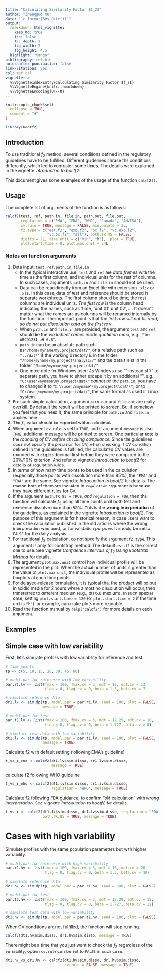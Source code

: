 ```yaml
---
title: "Calculating Similarity Factor $f_2$"
author: "Zhengguo XU"
date: "`r format(Sys.Date())`"
output: 
  rmarkdown::html_vignette:
    keep_md: true
    toc: false
    toc_depth: 3
    fig_width: 7
    fig_height: 4.5
  highlight: "tango"
bibliography: ref.bib
notes-after-punctuation: false
link-citations: yes
csl: ref.csl
vignette: >
  %\VignetteIndexEntry{Calculating Similarity Factor $f_2$}
  %\VignetteEngine{knitr::rmarkdown}
  %\VignetteEncoding{UTF-8}
---
```


```r
knitr::opts_chunk$set(
  collapse = TRUE,
  comment = "#"
)
```

```r
library(bootf2)
```


## Introduction

To use traditional $f_2$ method, several conditions defined in the regulatory
guidelines have to be fulfilled. Different guidelines phrase the conditions
differently, which led to confusion some times. The details were explained in
the vignette *Introduction to bootf2*. 

This document gives some examples of the usage of the function `calcf2()`. 

## Usage

The complete list of arguments of the function is as follows:

```r
calcf2(test, ref, path.in, file.in, path.out, file.out,
       regulation = c("EMA", "FDA", "WHO", "Canada", "ANVISA"),
       cv.rule = TRUE, message = FALSE, min.points = 3L,
       f2.type = c("est.f2", "exp.f2", "bc.f2", "vc.exp.f2",
                   "vc.bc.f2", "all"), both.TR.85 = FALSE,
       digits = 2L, time.unit = c("min", "h"),  plot = TRUE,
       plot.start.time = 0, plot.max.unit = 24L)
```

### Notes on function arguments

1. Data input: `test`, `ref`, `path.in`, `file.in`
    - In the typical interactive use, `test` and `ref` are *data frames* with
      the time as the first column, and individual units for the rest of 
      columns. In such cases, arguments `path.in` and `file.in` should not 
      be used.
    - Data can be read directly from an Excel file with extension `.xlsx` or
      `.xls`. In this case, data of test and reference should be stored in
      separate worksheets. The first column should be time, the rest columns 
      are individual units. *The first row* is the column head indicating the
      names, such as 'time', 'unit 01', unit 02', .... It doesn't matter what
      the names are as columns will be renamed internally by the function. The
      important point is that *the first row will not be read, so do not put
      dissolution data on the first row*. 
    - When `path.in` and `file.in` are provided, the argument `test` and
      `ref` should be the *worksheet names inside quotation mark*, e.g., 
      `"lot ABCD1234 pH 6.8"`. 
    - `path.in` can be an absolute path such as`"/home/myname/my.project/dat/"`,
      or a relative path such as `"../dat/"` if the working directory is in the
      folder `"/home/myname/my.project/analysis/"` and the data file is in the
      folder `"/home/myname/my.project/dat/"`. 
    - One more note for Windows user: As Windows use "\" instead of "/" to
      separate path, you have to either escape it by an additional "\", 
      e.g., `"C:\user\myname\my.project\dat\"` *cannot* be the `path.in`, 
      you have to changed it to `"C:\\user\\myname\\my.project\\dat\\"`, or
      to `"C:/user/myname/my.project/dat/"`, the same format as used in Linux
      system.
1. For such simple calculation, argument `path.out` and `file.out` are
   really overkill. By default the result will be printed to screen. But if 
   somehow you feel that you need it, the same principle for `path.in` and 
   `file.in` applies here.
1. The $f_2$ value should be reported without decimal.
1. When argument `cv.rule` is set to `TRUE`, and if argument `message` is also 
   `TRUE`, additional message will be printed to screen. One particular note is
   the *rounding of CV before checking compliance*. Since the guidelines does
   not specify the precision for CV, when checking if CV condition defined in
   the guidelines is fulfilled, the calculated CV values are rounded with
   `digits` decimal first before they were compared to the 20%/10% criterion.
   And refer to vignette *Introduction to bootf2* for details of regulation
   rules. 
1. In terms of how many time points to be used in the calculation (especially
   those points with dissolution more than 85%), the `"EMA"` and `"FDA"` 
   are the same. See vignette *Introduction to bootf2* for details. The reason
   both of them are included in `regulation` argument is because they have
   different rules for CV.
1. If the argument `both.TR.85 = TRUE`, *and* `regulation = FDA`, then the
   function will calculate $f_2$ using all time points until both test 
   and reference dissolve more than 85%. This is the **wrong interpretation**
   of the guidelines, as explained in the vignette *Introduction to bootf2*. 
   The purpose of this argument is for historical reason, in case users want
   to check the calculation published in the old articles where the wrong
   interpretation was used, or for validation purpose. It should be set to
   `FALSE` for the daily analysis.
1. For traditional $f_2$ calculation, do not specify the argument `f2.type`.
   This argument is only for bootstrap method. The default `est.f2` is the
   correct one to use. See vignette *Confidence Intervals of $f_2$ Using
   Bootstrap Method* for details.
1. The argument `plot.max.unit` control how individual profile will be 
   represented in the plot. When the actual number of units is greater than 
   the value of `plot.max.unit`, the individual profile will be represented 
   as boxplots at each time points. 
1. For delayed-release formulation, it is typical that the product will be 
   put in acidic media for 2 hours where almost no dissolution will occur, 
   then transferred to different medium (e.g., pH 6.8 medium). In such special
   case, setting `plot.start.time = 120` (or `plot.start.time = 2` if the time
   unit is `"h"`) for example, can make plots more readable.
1. Read the function manual by `help("calcf2")` for more details on
   each argument.

## Examples

## Simple case with low variability

First, let's simulate profiles with low variability for reference and test.
```r
# time points
tp <- c(5, 10, 15, 20, 30, 45, 60)

# model.par for reference with low variability
par.r1.lv <- list(fmax = 100, fmax.cv = 3, mdt = 15, mdt.cv = 13, 
                  tlag = 0, tlag.cv = 0, beta = 1.5, beta.cv = 7)

# simulate reference data
dr1.lv <- sim.dp(tp, model.par = par.r1.lv, seed = 100, plot = FALSE,
                 message = TRUE)

# model.par for test 
par.t1.lv <- list(fmax = 100, fmax.cv = 3, mdt = 12.29, mdt.cv = 10,
                  tlag = 0, tlag.cv = 0, beta = 1.727, beta.cv = 8)

# simulate test data with low variability
dt1.lv <- sim.dp(tp, model.par = par.t1.lv, seed = 100, plot = FALSE,
                 message = TRUE)
```

Calculate f2 with default setting (following EMA's guideline)
```r
t_vs_r_ema <- calcf2(dt1.lv$sim.disso, dr1.lv$sim.disso,
                     message = TRUE)
```

calculate f2 following WHO guideline
```r
t_vs_r_who <- calcf2(dt1.lv$sim.disso, dr1.lv$sim.disso, 
                     regulation = "WHO", message = TRUE)
```


Calculate f2 following FDA guidance, to confirm "old calculation" with
*wrong interpretation*. See vignette *Introduction to bootf2* for details.
```r
t_vs_r <- calcf2(dt1.lv$sim.disso, dr1.lv$sim.disso, regulation = "FDA",
                 both.TR.85 = TRUE, message = TRUE)
```

# Cases with high variability
Simulate profiles with the same population parameters but with higher
variability.

```r
# model.par for reference with high variability
par.r1.hv <- list(fmax = 100, fmax.cv = 3, mdt = 15, mdt.cv = 20, 
                  tlag = 0, tlag.cv = 0, beta = 1.5, beta.cv = 10)

# simulate reference data
dr1.hv <- sim.dp(tp, model.par = par.r1.hv, seed = 100, plot = FALSE)

# model.par for test 
par.t1.hv <- list(fmax = 100, fmax.cv = 3, mdt = 12.29, mdt.cv = 15,
                  tlag = 0, tlag.cv = 0, beta = 1.727, beta.cv = 12)

# simulate test data with low variability
dt1.hv <- sim.dp(tp, model.par = par.t1.hv, seed = 100, plot = FALSE)
```

When CV conditions are not fulfilled, the function will stop running. 
```r
calcf2(dt1.hv$sim.disso, dr1.hv$sim.disso, message = TRUE)
```

There might be a time that you just want to check the $f_2$ regardless of the
variability, option `cv.rule` can be set to `FALSE` in such case.
```r
dt1.hv_vs_dr1.hv <- calcf2(dt1.hv$sim.disso, dr1.hv$sim.disso,
                           cv.rule = FALSE, message = TRUE)
```

